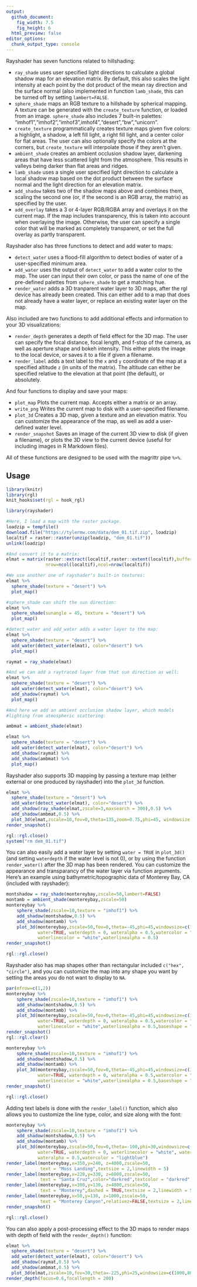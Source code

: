 ```yaml
---
output: 
  github_document:
    fig_width: 7.5
    fig_height: 6
  html_preview: false
editor_options: 
  chunk_output_type: console
---
```



Rayshader has seven functions related to hillshading:

- `ray_shade` uses user specified light directions to calculate a global shadow map for an elevation matrix. By default, this also scales the light intensity at each point by the dot product of the mean ray direction and the surface normal (also implemented in function `lamb_shade`, this can be turned off by setting `lambert=FALSE`.
- `sphere_shade` maps an RGB texture to a hillshade by spherical mapping. A texture can be generated with the `create_texture` function, or loaded from an image. `sphere_shade` also includes 7 built-in palettes: "imhof1","imhof2","imhof3",imhof4","desert","bw","unicorn". 
- `create_texture`  programmatically creates texture maps given five colors: a highlight, a shadow, a left fill light, a right fill light, and a center color for flat areas. The user can also optionally specify the colors at the corners, but `create_texture` will interpolate those if they aren't given.
- `ambient_shade` creates an ambient occlusion shadow layer, darkening areas that have less scattered light from the atmosphere. This results in valleys being darker than flat areas and ridges. 
- `lamb_shade` uses a single user specified light direction to calculate a local shadow map based on the dot product between the surface normal and the light direction for an elevation matrix. 
- `add_shadow` takes two of the shadow maps above and combines them, scaling the second one (or, if the second is an RGB array, the matrix) as specified by the user.
- `add_overlay` takes a 3 or 4-layer RGB/RGBA array and overlays it on the current map. If the map includes transparency, this is taken into account when overlaying the image. Otherwise, the user can specify a single color that will be marked as completely transparent, or set the full overlay as partly transparent.

Rayshader also has three functions to detect and add water to maps:

- `detect_water` uses a flood-fill algorithm to detect bodies of water of a user-specified minimum area. 
- `add_water` uses the output of `detect_water` to add a water color to the map. The user can input their own color, or pass the name of one of the pre-defined palettes from `sphere_shade` to get a matching hue.
- `render_water` adds a 3D tranparent water layer to 3D maps, after the rgl device has already been created. This can either add to a map that does not already have a water layer, or replace an existing water layer on the map.

Also included are two functions to add additional effects and information to your 3D visualizations:

-  `render_depth` generates a depth of field effect for the 3D map. The user can specify the focal distance, focal length, and f-stop of the camera, as well as aperture shape and bokeh intensity. This either plots the image to the local device, or saves it to a file if given a filename.
-  `render_label` adds a text label to the `x` and `y` coordinate of the map at a specified altitude `z` (in units of the matrix). The altitude can either be specified relative to the elevation at that point (the default), or absolutely. 

And four functions to display and save your maps:

- `plot_map` Plots the current map. Accepts either a matrix or an array.
- `write_png` Writes the current map to disk with a user-specified filename.
- `plot_3d` Creates a 3D map, given a texture and an elevation matrix. You can customize the appearance of the map, as well as add a user-defined water level.
- `render_snapshot` Saves an image of the current 3D view to disk (if given a filename), or plots the 3D view to the current device (useful for including images in R Markdown files).

All of these functions are designed to be used with the magrittr pipe `%>%`.

Usage
-----

```r
library(knitr)
library(rgl)
knit_hooks$set(rgl = hook_rgl)
```

```r
library(rayshader)

#Here, I load a map with the raster package.
loadzip = tempfile() 
download.file("https://tylermw.com/data/dem_01.tif.zip", loadzip)
localtif = raster::raster(unzip(loadzip, "dem_01.tif"))
unlink(loadzip)

#And convert it to a matrix:
elmat = matrix(raster::extract(localtif,raster::extent(localtif),buffer=1000),
               nrow=ncol(localtif),ncol=nrow(localtif))

#We use another one of rayshader's built-in textures:
elmat %>%
  sphere_shade(texture = "desert") %>%
  plot_map()

#sphere_shade can shift the sun direction:
elmat %>%
  sphere_shade(sunangle = 45, texture = "desert") %>%
  plot_map()

#detect_water and add_water adds a water layer to the map:
elmat %>%
  sphere_shade(texture = "desert") %>%
  add_water(detect_water(elmat), color="desert") %>%
  plot_map()

raymat = ray_shade(elmat)

#And we can add a raytraced layer from that sun direction as well:
elmat %>%
  sphere_shade(texture = "desert") %>%
  add_water(detect_water(elmat), color="desert") %>%
  add_shadow(raymat) %>%
  plot_map()

#And here we add an ambient occlusion shadow layer, which models 
#lighting from atmospheric scattering:

ambmat = ambient_shade(elmat)

elmat %>%
  sphere_shade(texture = "desert") %>%
  add_water(detect_water(elmat), color="desert") %>%
  add_shadow(raymat) %>%
  add_shadow(ambmat) %>%
  plot_map()

```

Rayshader also supports 3D mapping by passing a texture map (either external or one produced by rayshader) into the `plot_3d` function. 

```r

elmat %>%
  sphere_shade(texture = "desert") %>%
  add_water(detect_water(elmat), color="desert") %>%
  add_shadow(ray_shade(elmat,zscale=3,maxsearch = 300),0.5) %>%
  add_shadow(ambmat,0.5) %>%
  plot_3d(elmat,zscale=10,fov=0,theta=135,zoom=0.75,phi=45, windowsize = c(1000,800))
render_snapshot()

```

```r
rgl::rgl.close()
system("rm dem_01.tif")
```
You can also easily add a water layer by setting `water = TRUE` in `plot_3d()` (and setting `waterdepth` if the water level is not 0), or by using the function `render_water()` after the 3D map has been rendered. You can customize the appearance and transparancy of the water layer via function arguments. Here's an example using bathymetric/topographic data of Monterey Bay, CA (included with rayshader):

```r

montshadow = ray_shade(montereybay,zscale=50,lambert=FALSE)
montamb = ambient_shade(montereybay,zscale=50)
montereybay %>% 
    sphere_shade(zscale=10,texture = "imhof1") %>% 
    add_shadow(montshadow,0.5) %>%
    add_shadow(montamb) %>%
    plot_3d(montereybay,zscale=50,fov=0,theta=-45,phi=45,windowsize=c(1000,800),zoom=0.75,
            water=TRUE, waterdepth = 0, wateralpha = 0.5,watercolor = "lightblue",
            waterlinecolor = "white",waterlinealpha = 0.5)
render_snapshot()
```

```r
rgl::rgl.close()
```

Rayshader also has map shapes other than rectangular included `c("hex", "circle")`, and you can customize the map into any shape you want by setting the areas you do not want to display to `NA`.

```r
par(mfrow=c(1,2))
montereybay %>% 
    sphere_shade(zscale=10,texture = "imhof1") %>% 
    add_shadow(montshadow,0.5) %>%
    add_shadow(montamb) %>%
    plot_3d(montereybay,zscale=50,fov=0,theta=-45,phi=45,windowsize=c(1000,800),zoom=0.6,
            water=TRUE, waterdepth = 0, wateralpha = 0.5,watercolor = "lightblue",
            waterlinecolor = "white",waterlinealpha = 0.5,baseshape = "circle")
render_snapshot()
rgl::rgl.clear()

montereybay %>% 
    sphere_shade(zscale=10,texture = "imhof1") %>% 
    add_shadow(montshadow,0.5) %>%
    add_shadow(montamb) %>%
    plot_3d(montereybay,zscale=50,fov=0,theta=-45,phi=45,windowsize=c(1000,800),zoom=0.6,
            water=TRUE, waterdepth = 0, wateralpha = 0.5,watercolor = "lightblue",
            waterlinecolor = "white",waterlinealpha = 0.5,baseshape = "hex")
render_snapshot()
```

```r
rgl::rgl.close()
```

Adding text labels is done with the `render_label()` function, which also allows you to customize the line type, color, and size along with the font:

```r
montereybay %>% 
    sphere_shade(zscale=10,texture = "imhof1") %>% 
    add_shadow(montshadow,0.5) %>%
    add_shadow(montamb) %>%
    plot_3d(montereybay,zscale=50,fov=0,theta=-100,phi=30,windowsize=c(1000,800),zoom=0.6,
            water=TRUE, waterdepth = 0, waterlinecolor = "white", waterlinealpha = 0.5,
            wateralpha = 0.5,watercolor = "lightblue")
render_label(montereybay,x=350,y=240, z=4000,zscale=50,
             text = "Moss Landing",textsize = 2,linewidth = 5)
render_label(montereybay,x=220,y=330, z=6000,zscale=50,
             text = "Santa Cruz",color="darkred",textcolor = "darkred",textsize = 2,linewidth = 5)
render_label(montereybay,x=300,y=130, z=4000,zscale=50,
             text = "Monterey",dashed = TRUE,textsize = 2,linewidth = 5)
render_label(montereybay,x=50,y=130, z=1000,zscale=50,
             text = "Monterey Canyon",relativez=FALSE,textsize = 2,linewidth = 5)
render_snapshot()
```

```r
rgl::rgl.close()
```


You can also apply a post-processing effect to the 3D maps to render maps with depth of field with the `render_depth()` function:

```r

elmat %>%
  sphere_shade(texture = "desert") %>%
  add_water(detect_water(elmat), color="desert") %>%
  add_shadow(raymat,0.5) %>%
  add_shadow(ambmat,0.5) %>%
  plot_3d(elmat,zscale=10,fov=30,theta=-225,phi=25,windowsize=c(1000,800),zoom=0.3)
render_depth(focus=0.6,focallength = 200)

```